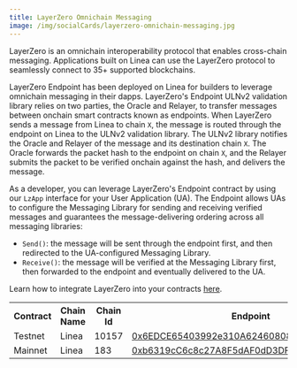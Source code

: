 ```yaml
---
title: LayerZero Omnichain Messaging
image: /img/socialCards/layerzero-omnichain-messaging.jpg
---
```


LayerZero is an omnichain interoperability protocol that enables cross-chain 
messaging. Applications built on Linea can use the LayerZero protocol to 
seamlessly connect to 35+ supported blockchains.

LayerZero Endpoint has been deployed on Linea for builders to leverage omnichain 
messaging in their dapps. LayerZero's Endpoint ULNv2 validation library relies 
on two parties, the Oracle and Relayer, to transfer messages between onchain 
smart contracts known as endpoints. When LayerZero sends a message from Linea to 
chain `X`, the message is routed through the endpoint on Linea to the ULNv2 
validation library. The ULNv2 library notifies the Oracle and Relayer of the 
message and its destination chain `X`. The Oracle forwards the packet hash to 
the endpoint on chain `X`, and the Relayer submits the packet to be verified 
onchain against the hash, and delivers the message.

As a developer, you can leverage LayerZero's Endpoint contract by using our 
`LzApp` interface for your User Application (UA). The Endpoint allows UAs to 
configure the Messaging Library for sending and receiving verified messages and 
guarantees the message-delivering ordering across all messaging libraries:

- `Send()`: the message will be sent through the endpoint first, and then 
redirected to the UA-configured Messaging Library. 
- `Receive()`: the message will be verified at the Messaging Library first, then 
forwarded to the endpoint and eventually delivered to the UA.

Learn how to integrate LayerZero into your contracts [here](https://layerzero.gitbook.io/docs/).

<table>
  <tbody>
    <tr>
      <th>Contract</th>
      <th>Chain Name</th>
      <th>Chain Id</th>
      <th>Endpoint</th>
    </tr>
    <tr>
      <td>Testnet</td>
      <td>Linea</td>
      <td>10157</td>
      <td>
        <a href="https://sepolia.lineascan.build/address/0x6EDCE65403992e310A62460808c4b910D972f10f">
          0x6EDCE65403992e310A62460808c4b910D972f10f
        </a>
      </td>
    </tr>
    <tr>
      <td>Mainnet</td>
      <td>Linea</td>
      <td>183</td>
      <td>
        <a href="https://lineascan.build/address/0xb6319cC6c8c27A8F5dAF0dD3DF91EA35C4720dd7">
          0xb6319cC6c8c27A8F5dAF0dD3DF91EA35C4720dd7
        </a>
      </td>
    </tr>
  </tbody>
</table>
